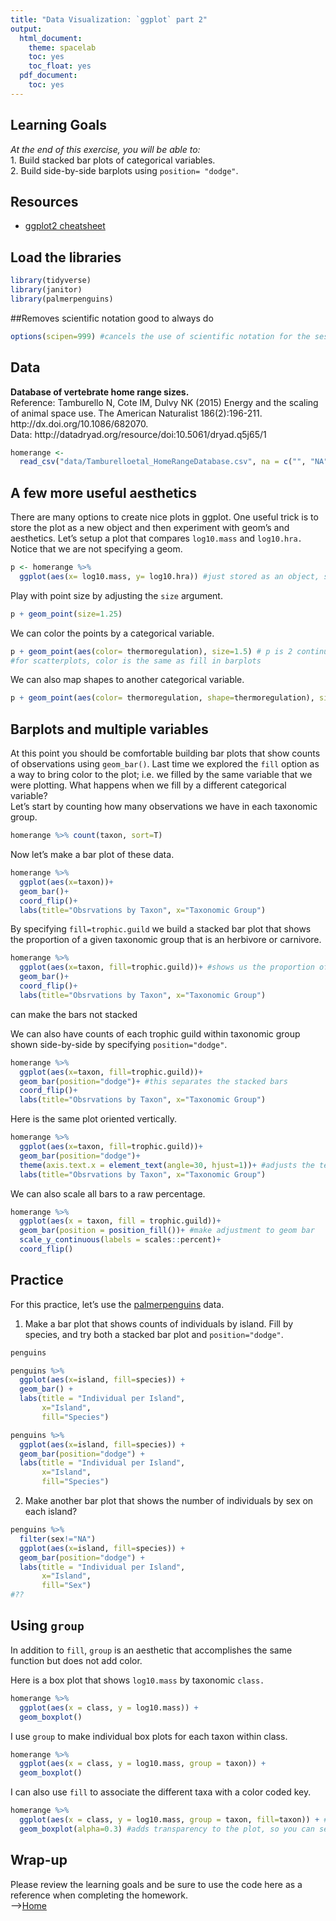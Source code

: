 ```yaml
---
title: "Data Visualization: `ggplot` part 2"
output:
  html_document:
    theme: spacelab
    toc: yes
    toc_float: yes
  pdf_document:
    toc: yes
---
```


## Learning Goals
*At the end of this exercise, you will be able to:*    
1. Build stacked bar plots of categorical variables.  
2. Build side-by-side barplots using `position= "dodge"`.  

## Resources
- [ggplot2 cheatsheet](https://www.rstudio.com/wp-content/uploads/2015/03/ggplot2-cheatsheet.pdf)

## Load the libraries
```r
library(tidyverse)
library(janitor)
library(palmerpenguins)
```

##Removes scientific notation
good to always do
```r
options(scipen=999) #cancels the use of scientific notation for the session
```

## Data
**Database of vertebrate home range sizes.**  
Reference: Tamburello N, Cote IM, Dulvy NK (2015) Energy and the scaling of animal space use. The American Naturalist 186(2):196-211. http://dx.doi.org/10.1086/682070.  
Data: http://datadryad.org/resource/doi:10.5061/dryad.q5j65/1  
```r
homerange <- 
  read_csv("data/Tamburelloetal_HomeRangeDatabase.csv", na = c("", "NA", "\\")) 
```

## A few more useful aesthetics
There are many options to create nice plots in ggplot. One useful trick is to store the plot as a new object and then experiment with geom's and aesthetics. Let's setup a plot that compares `log10.mass` and `log10.hra.` Notice that we are not specifying a geom.
```r
p <- homerange %>% 
  ggplot(aes(x= log10.mass, y= log10.hra)) #just stored as an object, since havent made into a geom
```

Play with point size by adjusting the `size` argument.
```r
p + geom_point(size=1.25)
```

We can color the points by a categorical variable.
```r
p + geom_point(aes(color= thermoregulation), size=1.5) # p is 2 continuous variables, and now coloring by a categorical one
#for scatterplots, color is the same as fill in barplots
```

We can also map shapes to another categorical variable.
```r
p + geom_point(aes(color= thermoregulation, shape=thermoregulation), size=1.5)
```

## Barplots and multiple variables
At this point you should be comfortable building bar plots that show counts of observations using `geom_bar()`. Last time we explored the `fill` option as a way to bring color to the plot; i.e. we filled by the same variable that we were plotting. What happens when we fill by a different categorical variable?  
Let's start by counting how many observations we have in each taxonomic group.
```r
homerange %>% count(taxon, sort=T)
```

Now let's make a bar plot of these data.
```r
homerange %>% 
  ggplot(aes(x=taxon))+
  geom_bar()+
  coord_flip()+
  labs(title="Obsrvations by Taxon", x="Taxonomic Group")
```

By specifying `fill=trophic.guild` we build a stacked bar plot that shows the proportion of a given taxonomic group that is an herbivore or carnivore.
```r
homerange %>% 
  ggplot(aes(x=taxon, fill=trophic.guild))+ #shows us the proportion of carnivores and herbivores in mammals, 
  geom_bar()+
  coord_flip()+
  labs(title="Obsrvations by Taxon", x="Taxonomic Group")
```
can make the bars not stacked


We can also have counts of each trophic guild within taxonomic group shown side-by-side by specifying `position="dodge"`.
```r
homerange %>% 
  ggplot(aes(x=taxon, fill=trophic.guild))+  
  geom_bar(position="dodge")+ #this separates the stacked bars
  coord_flip()+
  labs(title="Obsrvations by Taxon", x="Taxonomic Group")
```

Here is the same plot oriented vertically.
```r
homerange %>% 
  ggplot(aes(x=taxon, fill=trophic.guild))+  
  geom_bar(position="dodge")+ 
  theme(axis.text.x = element_text(angle=30, hjust=1))+ #adjusts the text
  labs(title="Obsrvations by Taxon", x="Taxonomic Group")
```

We can also scale all bars to a raw percentage. 
```r
homerange %>% 
  ggplot(aes(x = taxon, fill = trophic.guild))+
  geom_bar(position = position_fill())+ #make adjustment to geom bar
  scale_y_continuous(labels = scales::percent)+
  coord_flip()
```

## Practice
For this practice, let's use the [palmerpenguins](https://allisonhorst.github.io/palmerpenguins/articles/intro.html) data.  

1. Make a bar plot that shows counts of individuals by island. Fill by species, and try both a stacked bar plot and `position="dodge"`.
```r
penguins
```


```r
penguins %>% 
  ggplot(aes(x=island, fill=species)) +
  geom_bar() +
  labs(title = "Individual per Island", 
       x="Island", 
       fill="Species") 
```

```r
penguins %>% 
  ggplot(aes(x=island, fill=species)) +
  geom_bar(position="dodge") +
  labs(title = "Individual per Island", 
       x="Island", 
       fill="Species") 
```

2. Make another bar plot that shows the number of individuals by sex on each island?
```r
penguins %>% 
  filter(sex!="NA")
  ggplot(aes(x=island, fill=species)) +
  geom_bar(position="dodge") +
  labs(title = "Individual per Island", 
       x="Island", 
       fill="Sex")
#??
```

## Using `group`
In addition to `fill`, `group` is an aesthetic that accomplishes the same function but does not add color.

Here is a box plot that shows `log10.mass` by taxonomic `class.`
```r
homerange %>% 
  ggplot(aes(x = class, y = log10.mass)) +
  geom_boxplot()
```

I use `group` to make individual box plots for each taxon within class.
```r
homerange %>% 
  ggplot(aes(x = class, y = log10.mass, group = taxon)) +
  geom_boxplot()
```

I can also use `fill` to associate the different taxa with a color coded key.
```r
homerange %>% 
  ggplot(aes(x = class, y = log10.mass, group = taxon, fill=taxon)) + #both group and fill do the same things, but fill colors the boxplot
  geom_boxplot(alpha=0.3) #adds transparency to the plot, so you can see the background
```

## Wrap-up  
Please review the learning goals and be sure to use the code here as a reference when completing the homework.    
-->[Home](https://jmledford3115.github.io/datascibiol/)